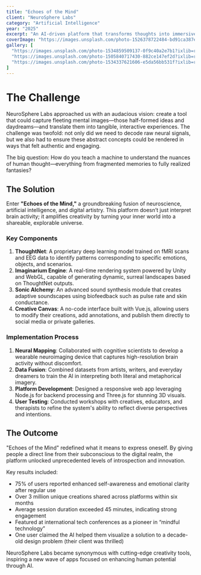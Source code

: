 ```yaml
---
title: "Echoes of the Mind"
client: "NeuroSphere Labs"
category: "Artificial Intelligence"
year: "2025"
excerpt: "An AI-driven platform that transforms thoughts into immersive audiovisual experiences, bridging the gap between imagination and reality."
coverImage: "https://images.unsplash.com/photo-1526378722484-bd91ca387e72?q=80&w=1634&auto=format&fit=crop&ixlib=rb-4.0.3&ixid=M3wxMjA3fDB8MHxwaG90by1wYWdlfHx8fGVufDB8fHx8fA%3D%3D"
gallery: [
  "https://images.unsplash.com/photo-1534859509137-0f9c40a2e7b1?ixlib=rb-4.0.3&auto=format&fit=crop&w=1000&q=80",
  "https://images.unsplash.com/photo-1505840717430-882ce147ef2d?ixlib=rb-4.0.3&auto=format&fit=crop&w=1000&q=80",
  "https://images.unsplash.com/photo-1534337621606-e5da56bb531f?ixlib=rb-4.0.3&auto=format&fit=crop&w=1000&q=80"
]
---
```


# The Challenge

NeuroSphere Labs approached us with an audacious vision: create a tool that could capture fleeting mental images—those half-formed ideas and daydreams—and translate them into tangible, interactive experiences. The challenge was twofold: not only did we need to decode raw neural signals, but we also had to ensure these abstract concepts could be rendered in ways that felt authentic and engaging.

The big question: How do you teach a machine to understand the nuances of human thought—everything from fragmented memories to fully realized fantasies?

## The Solution

Enter **"Echoes of the Mind,"** a groundbreaking fusion of neuroscience, artificial intelligence, and digital artistry. This platform doesn’t just interpret brain activity; it amplifies creativity by turning your inner world into a shareable, explorable universe.

### Key Components

1. **ThoughtNet**: A proprietary deep learning model trained on fMRI scans and EEG data to identify patterns corresponding to specific emotions, objects, and scenarios.
2. **Imaginarium Engine**: A real-time rendering system powered by Unity and WebGL, capable of generating dynamic, surreal landscapes based on ThoughtNet outputs.
3. **Sonic Alchemy**: An advanced sound synthesis module that creates adaptive soundscapes using biofeedback such as pulse rate and skin conductance.
4. **Creative Canvas**: A no-code interface built with Vue.js, allowing users to modify their creations, add annotations, and publish them directly to social media or private galleries.

### Implementation Process

1. **Neural Mapping**: Collaborated with cognitive scientists to develop a wearable neuroimaging device that captures high-resolution brain activity without discomfort.
2. **Data Fusion**: Combined datasets from artists, writers, and everyday dreamers to train the AI in interpreting both literal and metaphorical imagery.
3. **Platform Development**: Designed a responsive web app leveraging Node.js for backend processing and Three.js for stunning 3D visuals.
4. **User Testing**: Conducted workshops with creatives, educators, and therapists to refine the system's ability to reflect diverse perspectives and intentions.

## The Outcome

"Echoes of the Mind" redefined what it means to express oneself. By giving people a direct line from their subconscious to the digital realm, the platform unlocked unprecedented levels of introspection and innovation.

Key results included:

- 75% of users reported enhanced self-awareness and emotional clarity after regular use
- Over 3 million unique creations shared across platforms within six months
- Average session duration exceeded 45 minutes, indicating strong engagement
- Featured at international tech conferences as a pioneer in “mindful technology”
- One user claimed the AI helped them visualize a solution to a decade-old design problem (their client was thrilled)

NeuroSphere Labs became synonymous with cutting-edge creativity tools, inspiring a new wave of apps focused on enhancing human potential through AI.

